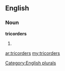 ==English==

===Noun===
'''tricorders'''

# {{plural of|[[tricorder]]}}

[[Category:English plurals]]

[[ar:tricorders]]
[[my:tricorders]]